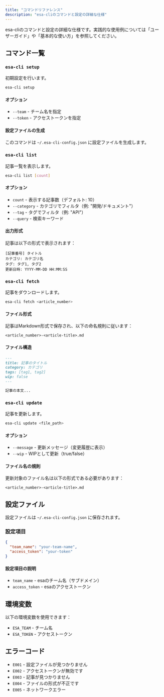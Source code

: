 ```yaml
---
title: "コマンドリファレンス"
description: "esa-cliのコマンドと設定の詳細な仕様"
---
```


esa-cliのコマンドと設定の詳細な仕様です。実践的な使用例については「ユーザーガイド」や「基本的な使い方」を参照してください。

## コマンド一覧

### `esa-cli setup`

初期設定を行います。

```bash
esa-cli setup
```

#### オプション
- `--team` - チーム名を指定
- `--token` - アクセストークンを指定

#### 設定ファイルの生成
このコマンドは `~/.esa-cli-config.json` に設定ファイルを生成します。

### `esa-cli list`

記事一覧を表示します。

```bash
esa-cli list [count]
```

#### オプション
- `count` - 表示する記事数（デフォルト: 10）
- `--category` - カテゴリでフィルタ（例: "開発/ドキュメント"）
- `--tag` - タグでフィルタ（例: "API"）
- `--query` - 検索キーワード

#### 出力形式
記事は以下の形式で表示されます：
```
[記事番号] タイトル
カテゴリ: カテゴリ名
タグ: タグ1, タグ2
更新日時: YYYY-MM-DD HH:MM:SS
```

### `esa-cli fetch`

記事をダウンロードします。

```bash
esa-cli fetch <article_number>
```

#### ファイル形式
記事はMarkdown形式で保存され、以下の命名規則に従います：
```
<article_number>-<article-title>.md
```

#### ファイル構造
```markdown
---
title: 記事のタイトル
category: カテゴリ
tags: [tag1, tag2]
wip: false
---

記事の本文...
```

### `esa-cli update`

記事を更新します。

```bash
esa-cli update <file_path>
```

#### オプション
- `--message` - 更新メッセージ（変更履歴に表示）
- `--wip` - WIPとして更新（true/false）

#### ファイル名の規則
更新対象のファイル名は以下の形式である必要があります：
```
<article_number>-<article-title>.md
```

## 設定ファイル

設定ファイルは `~/.esa-cli-config.json` に保存されます。

### 設定項目

```json
{
  "team_name": "your-team-name",
  "access_token": "your-token"
}
```

#### 設定項目の説明

- `team_name` - esaのチーム名（サブドメイン）
- `access_token` - esaのアクセストークン

## 環境変数

以下の環境変数を使用できます：

- `ESA_TEAM` - チーム名
- `ESA_TOKEN` - アクセストークン

## エラーコード

- `E001` - 設定ファイルが見つかりません
- `E002` - アクセストークンが無効です
- `E003` - 記事が見つかりません
- `E004` - ファイルの形式が不正です
- `E005` - ネットワークエラー 